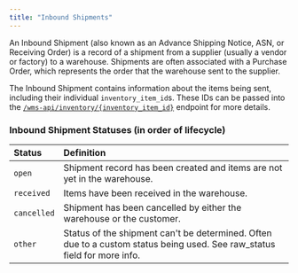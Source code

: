 ```yaml
---
title: "Inbound Shipments"
---
```


An Inbound Shipment (also known as an Advance Shipping Notice, ASN, or Receiving Order) is a record of a shipment from a supplier
(usually a vendor or factory) to a warehouse. Shipments are often associated with a Purchase Order, which represents the order
that the warehouse sent to the supplier.

The Inbound Shipment contains information about the items being sent, including their individual
`inventory_item_id`s. These IDs can be passed into the [`/wms-api/inventory/{inventory_item_id}`](/wms-api/inventory/get-item) endpoint for more details.

### Inbound Shipment Statuses (in order of lifecycle)
| Status       | Definition
| :----------- | :---------------------------------------------------------------
| `open`       | Shipment record has been created and items are not yet in the warehouse.
| `received`   | Items have been received in the warehouse.
| `cancelled`  | Shipment has been cancelled by either the warehouse or the customer.
| `other`      | Status of the shipment can't be determined. Often due to a custom status being used. See raw_status field for more info.


